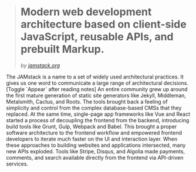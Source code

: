 
> # Modern web development architecture based on client-side JavaScript, reusable APIs, and prebuilt Markup.
>
> _by [jamstack.org](https://jamstack.org)_

<Appear>
  <div>
    <AppearText>
      The JAMstack is a name to a set of widely used architectural practices.
      It gives us one word to communicate a large range of architectural
      decisions.
    </AppearText>
  </div>
</Appear>

<Notes>
  [Toggle `Appear` after reading notes] An entire community grew up around
  the first mature generation of static site generators like Jekyll,
  Middleman, Metalsmith, Cactus, and Roots. The tools brought back a feeling
  of simplicity and control from the complex database-based CMSs that they
  replaced. At the same time, single-page app frameworks like Vue and React
  started a process of decoupling the frontend from the backend, introducing
  build tools like Grunt, Gulp, Webpack and Babel. This brought a proper software
  architecture to the frontend workflow and empowered frontend developers
  to iterate much faster on the UI and interaction layer. When these approaches
  to building websites and applications intersected, many new APIs exploded.
  Tools like Stripe, Disqus, and Algolia made payments, comments, and search
  available directly from the frontend via API-driven services.
</Notes>

